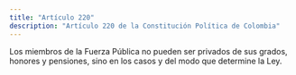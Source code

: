 ```yaml
---
title: "Artículo 220"
description: "Artículo 220 de la Constitución Política de Colombia"
---
```


Los miembros de la Fuerza Pública no pueden ser privados de sus grados, honores y pensiones, sino en los casos y del modo que determine la Ley.
